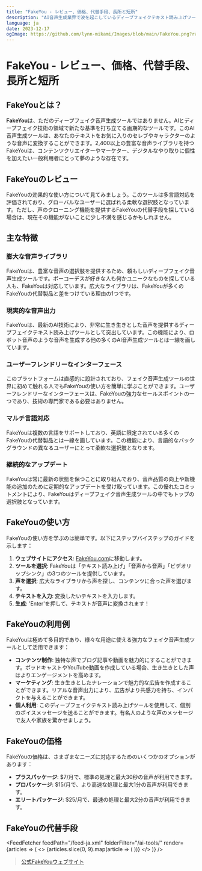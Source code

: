 ```yaml
---
title: "FakeYou - レビュー、価格、代替手段、長所と短所"
description: "AI音声生成業界で波を起こしているディープフェイクテキスト読み上げツール、FakeYouの比類ない能力をご紹介します。特徴だけでなく、FakeYouの価格や代替手段についても詳しくレビューしています！"
language: ja
date: 2023-12-17
ogImage: https://github.com/lynn-mikami/Images/blob/main/FakeYou.png?raw=true
---
```


# FakeYou - レビュー、価格、代替手段、長所と短所


<BlogHeader />

## FakeYouとは？

**FakeYou**は、ただのディープフェイク音声生成ツールではありません。AIとディープフェイク技術の領域で新たな基準を打ち立てる画期的なツールです。このAI音声生成ツールは、あなたのテキストをお気に入りのセレブやキャラクターのような音声に変換することができます。2,400以上の豊富な音声ライブラリを持つFakeYouは、コンテンツクリエイターやマーケター、デジタルなやり取りに個性を加えたい一般利用者にとって夢のような存在です。

## FakeYouのレビュー

FakeYouの効果的な使い方について見てみましょう。このツールは多言語対応を評価されており、グローバルなユーザーに選ばれる柔軟な選択肢となっています。ただし、声のクローニング機能を提供するFakeYouの代替手段を探している場合は、現在その機能がないことに少し不満を感じるかもしれません。

## 主な特徴

### 膨大な音声ライブラリ

FakeYouは、豊富な音声の選択肢を提供するため、頼もしいディープフェイク音声生成ツールです。ボーコーデスが好きな人も何かユニークなものを探している人も、FakeYouは対応しています。広大なライブラリは、FakeYouが多くのFakeYouの代替製品と差をつけている理由の1つです。

### 現実的な音声出力

FakeYouは、最新のAI技術により、非常に生き生きとした音声を提供するディープフェイクテキスト読み上げツールとして突出しています。この機能により、ロボット音声のような音声を生成する他の多くのAI音声生成ツールとは一線を画しています。

### ユーザーフレンドリーなインターフェース

このプラットフォームは直感的に設計されており、フェイク音声生成ツールの世界に初めて触れる人でもFakeYouの使い方を簡単に学ぶことができます。ユーザーフレンドリーなインターフェースは、FakeYouの強力なセールスポイントの一つであり、技術の専門家である必要はありません。

### マルチ言語対応

FakeYouは複数の言語をサポートしており、英語に限定されている多くのFakeYouの代替製品とは一線を画しています。この機能により、言語的なバックグラウンドの異なるユーザーにとって柔軟な選択肢となります。

### 継続的なアップデート

FakeYouは常に最新の状態を保つことに取り組んでおり、音声品質の向上や新機能の追加のために定期的なアップデートを受け取っています。この優れたコミットメントにより、FakeYouはディープフェイク音声生成ツールの中でもトップの選択肢となっています。

## FakeYouの使い方

FakeYouの使い方を学ぶのは簡単です。以下にステップバイステップのガイドを示します：

1. **ウェブサイトにアクセス**: [FakeYou.com](https://fakeyou.com/)に移動します。
2. **ツールを選択**: FakeYouは「テキスト読み上げ」「音声から音声」「ビデオリップシンク」の3つのツールを提供しています。
3. **声を選択**: 広大なライブラリから声を探し、コンテンツに合った声を選びます。
4. **テキストを入力**: 変換したいテキストを入力します。
5. **生成**: 'Enter'を押して、テキストが音声に変換されます！

## FakeYouの利用例

FakeYouは極めて多目的であり、様々な用途に使える強力なフェイク音声生成ツールとして活用できます：

- **コンテンツ制作**: 独特な声でブログ記事や動画を魅力的にすることができます。ポッドキャストやYouTube動画を作成している場合、生き生きとした声はよりエンゲージメントを高めます。
- **マーケティング**: 生き生きとしたナレーションで魅力的な広告を作成することができます。リアルな音声出力により、広告がより共感力を持ち、インパクトを与えることができます。
- **個人利用**: このディープフェイクテキスト読み上げツールを使用して、個別のボイスメッセージを送ることができます。有名人のような声のメッセージで友人や家族を驚かせましょう。

## FakeYouの価格

FakeYouの価格は、さまざまなニーズに対応するためのいくつかのオプションがあります：

- **プラスパッケージ**: $7/月で、標準の処理と最大30秒の音声が利用できます。
- **プロパッケージ**: $15/月で、より高速な処理と最大1分の音声が利用できます。
- **エリートパッケージ**: $25/月で、最速の処理と最大2分の音声が利用できます。

## FakeYouの代替手段


<FeedFetcher feedPath="/feed-ja.xml" folderFilter="/ai-tools/" render={articles => (
    <>
        <Cards>
            {articles.slice(0, 9).map(article => (
                <Card key={article.link} title={article.title} href={article.link} />
            ))}
        </Cards>
    </>
)} />

> [公式FakeYouウェブサイト](https://fakeyou.com/)
